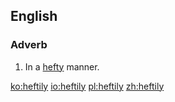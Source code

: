 ==English==

===Adverb===
{{en-adv}}

# In a [[hefty]] manner.

[[ko:heftily]]
[[io:heftily]]
[[pl:heftily]]
[[zh:heftily]]